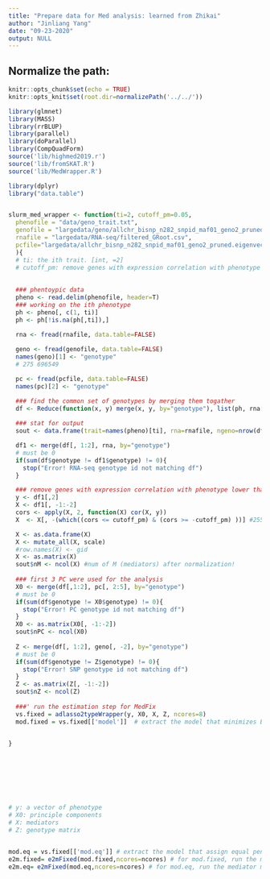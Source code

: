 ```yaml
---
title: "Prepare data for Med analysis: learned from Zhikai"
author: "Jinliang Yang"
date: "09-23-2020"
output: NULL
---
```



## Normalize the path:

```r
knitr::opts_chunk$set(echo = TRUE) 
knitr::opts_knit$set(root.dir=normalizePath('../../')) 
```


```r
library(glmnet)
library(MASS)
library(rrBLUP)
library(parallel)
library(doParallel)
library(CompQuadForm)
source('lib/highmed2019.r')
source('lib/fromSKAT.R')
source('lib/MedWrapper.R')

library(dplyr)
library("data.table")


slurm_med_wrapper <- function(ti=2, cutoff_pm=0.05,
  phenofile = "data/geno_trait.txt",
  genofile = "largedata/geno/allchr_bisnp_n282_snpid_maf01_geno2_pruned_NA_0_matrix.txt",
  rnafile = "largedata/RNA-seq/filtered_GRoot.csv",
  pcfile="largedata/allchr_bisnp_n282_snpid_maf01_geno2_pruned.eigenvec"
  ){
  # ti: the ith trait. [int, =2]
  # cutoff_pm: remove genes with expression correlation with phenotype lower than this cutoff. [num, = 0.05]
  
  
  ### phentoypic data
  pheno <- read.delim(phenofile, header=T)
  ### working on the ith phenotype
  ph <- pheno[, c(1, ti)]
  ph <- ph[!is.na(ph[,ti]),]
  
  rna <- fread(rnafile, data.table=FALSE)

  geno <- fread(genofile, data.table=FALSE)
  names(geno)[1] <- "genotype"
  # 275 696549

  pc <- fread(pcfile, data.table=FALSE)
  names(pc)[2] <- "genotype"

  ### find the common set of genotypes by merging them togather
  df <- Reduce(function(x, y) merge(x, y, by="genotype"), list(ph, rna[, 1:2], geno[, 1:2], pc[,1:2]))
  
  ### stat for output
  sout <- data.frame(trait=names(pheno)[ti], rna=rnafile, ngeno=nrow(df))

  df1 <- merge(df[, 1:2], rna, by="genotype")
  # must be 0
  if(sum(df$genotype != df1$genotype) != 0){
    stop("Error! RNA-seq genotype id not matching df")
  } 

  ### remove genes with expression correlation with phenotype lower than 0.05
  y <- df1[,2]
  X <- df1[, -1:-2]
  cors <- apply(X, 2, function(X) cor(X, y))
  X  <- X[, -(which((cors <= cutoff_pm) & (cors >= -cutoff_pm) ))] #255 12570

  X <- as.data.frame(X)
  X <- mutate_all(X, scale)
  #row.names(X) <- gid
  X <- as.matrix(X)
  sout$nM <- ncol(X) #num of M (mediators) after normalization!
  
  ### first 3 PC were used for the analysis
  X0 <- merge(df[,1:2], pc[, 2:5], by="genotype")
  # must be 0
  if(sum(df$genotype != X0$genotype) != 0){
    stop("Error! PC genotype id not matching df")
  } 
  X0 <- as.matrix(X0[, -1:-2])
  sout$nPC <- ncol(X0)
  
  Z <- merge(df[, 1:2], geno[, -2], by="genotype")
  # must be 0
  if(sum(df$genotype != Z$genotype) != 0){
    stop("Error! SNP genotype id not matching df")
  } 
  Z <- as.matrix(Z[, -1:-2])
  sout$nZ <- ncol(Z)
  
  ###' run the estimation step for MedFix
  vs.fixed = adlasso2typeWrapper(y, X0, X, Z, ncores=8) 
  mod.fixed = vs.fixed[['model']]  # extract the model that minimizes BIC

  
}








# y: a vector of phenotype
# X0: principle components
# X: mediators
# Z: genotype matrix


mod.eq = vs.fixed[['mod.eq']] # extract the model that assign equal penalty on the two data types.
e2m.fixed= e2mFixed(mod.fixed,ncores=ncores) # for mod.fixed, run the mediator models for the mediators with non-zero estimated coefficient in the outcome model
e2m.eq= e2mFixed(mod.eq,ncores=ncores) # for mod.eq, run the mediator models for the mediators with non-zero estimated coefficient in the outcome model


```






